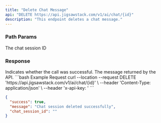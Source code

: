 ```yaml
---
title: "Delete Chat Message"
api: "DELETE https://api.jigsawstack.com/v1/ai/chat/{id}"
description: "This endpoint deletes a chat message."
---
```


### Path Params

<ParamField path="id" type="string" required>
  The chat session ID
</ParamField>

<Snippet file="header.mdx" />

### Response

<ResponseField name="success" type="boolean">
  Indicates whether the call was successful.
</ResponseField>

<ResponseField name="message" type="string">
  The message returned by the API.
</ResponseField>

<RequestExample>
```bash Example Request
curl --location --request DELETE 'https://api.jigsawstack.com/v1/ai/chat/{id}' \
--header 'Content-Type: application/json' \
--header 'x-api-key: <your-api-key>'
```

</RequestExample>

<ResponseExample>

```json Response
{
  "success": true,
  "message": "Chat session deleted successfully",
  "chat_session_id": ""
}
```

</ResponseExample>
